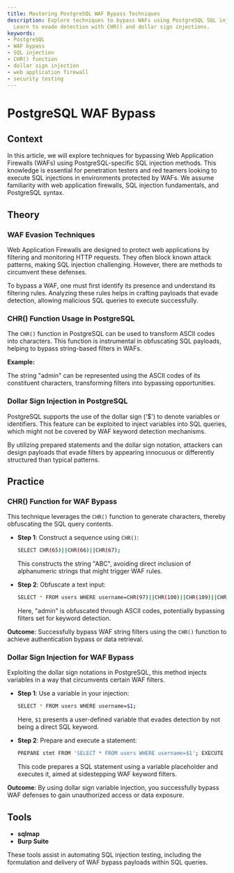 ```yaml
---
title: Mastering PostgreSQL WAF Bypass Techniques
description: Explore techniques to bypass WAFs using PostgreSQL SQL injection methods.
  Learn to evade detection with CHR() and dollar sign injections.
keywords:
- PostgreSQL
- WAF bypass
- SQL injection
- CHR() function
- dollar sign injection
- web application firewall
- security testing
---
```


# PostgreSQL WAF Bypass

## Context

In this article, we will explore techniques for bypassing Web Application Firewalls (WAFs) using PostgreSQL-specific SQL injection methods. This knowledge is essential for penetration testers and red teamers looking to execute SQL injections in environments protected by WAFs. We assume familiarity with web application firewalls, SQL injection fundamentals, and PostgreSQL syntax.

## Theory

### WAF Evasion Techniques

Web Application Firewalls are designed to protect web applications by filtering and monitoring HTTP requests. They often block known attack patterns, making SQL injection challenging. However, there are methods to circumvent these defenses.

To bypass a WAF, one must first identify its presence and understand its filtering rules. Analyzing these rules helps in crafting payloads that evade detection, allowing malicious SQL queries to execute successfully.

### CHR() Function Usage in PostgreSQL

The `CHR()` function in PostgreSQL can be used to transform ASCII codes into characters. This function is instrumental in obfuscating SQL payloads, helping to bypass string-based filters in WAFs.

**Example:**

The string "admin" can be represented using the ASCII codes of its constituent characters, transforming filters into bypassing opportunities.

### Dollar Sign Injection in PostgreSQL

PostgreSQL supports the use of the dollar sign ('$') to denote variables or identifiers. This feature can be exploited to inject variables into SQL queries, which might not be covered by WAF keyword detection mechanisms.

By utilizing prepared statements and the dollar sign notation, attackers can design payloads that evade filters by appearing innocuous or differently structured than typical patterns.

## Practice

### CHR() Function for WAF Bypass

This technique leverages the `CHR()` function to generate characters, thereby obfuscating the SQL query contents.

- **Step 1**: Construct a sequence using `CHR()`:
  
  ```bash
  SELECT CHR(65)||CHR(66)||CHR(67);
  ```

  This constructs the string "ABC", avoiding direct inclusion of alphanumeric strings that might trigger WAF rules.

- **Step 2**: Obfuscate a text input:

  ```bash
  SELECT * FROM users WHERE username=CHR(97)||CHR(100)||CHR(109)||CHR(105)||CHR(110);
  ```

  Here, "admin" is obfuscated through ASCII codes, potentially bypassing filters set for keyword detection.

**Outcome**: Successfully bypass WAF string filters using the `CHR()` function to achieve authentication bypass or data retrieval.

### Dollar Sign Injection for WAF Bypass

Exploiting the dollar sign notations in PostgreSQL, this method injects variables in a way that circumvents certain WAF filters.

- **Step 1**: Use a variable in your injection:

  ```bash
  SELECT * FROM users WHERE username=$1;
  ```

  Here, `$1` presents a user-defined variable that evades detection by not being a direct SQL keyword.

- **Step 2**: Prepare and execute a statement:

  ```bash
  PREPARE stmt FROM 'SELECT * FROM users WHERE username=$1'; EXECUTE stmt('admin');
  ```

  This code prepares a SQL statement using a variable placeholder and executes it, aimed at sidestepping WAF keyword filters.

**Outcome**: By using dollar sign variable injection, you successfully bypass WAF defenses to gain unauthorized access or data exposure.

## Tools

- **sqlmap**
- **Burp Suite**

These tools assist in automating SQL injection testing, including the formulation and delivery of WAF bypass payloads within SQL queries.